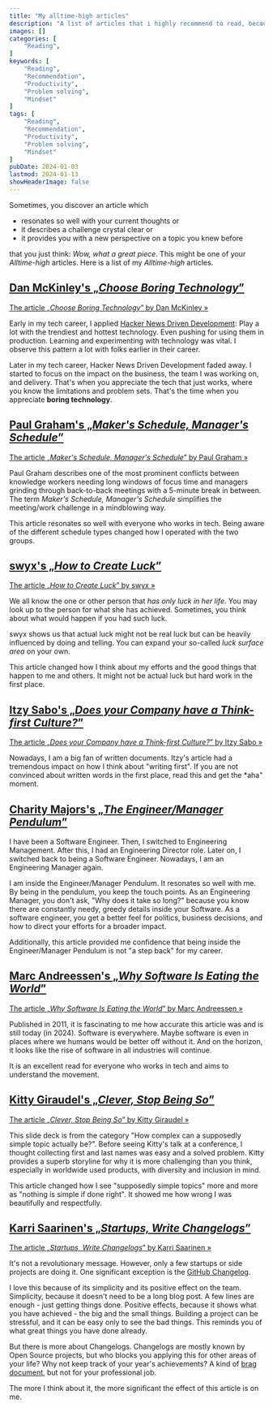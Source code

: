```yaml
---
title: "My alltime-high articles"
description: "A list of articles that i highly recommend to read, because they changed the way i think, speak and behave."
images: []
categories: [
    "Reading",
]
keywords: [
    "Reading",
    "Recommendation",
    "Productivity",
    "Problem solving",
    "Mindset"
]
tags: [
    "Reading",
    "Recommendation",
    "Productivity",
    "Problem solving",
    "Mindset"
]
pubDate: 2024-01-03
lastmod: 2024-01-13
showHeaderImage: false
---
```

Sometimes, you discover an article which 

* resonates so well with your current thoughts or 
* it describes a challenge crystal clear or 
* it provides you with a new perspective on a topic you knew before

that you just think: *Wow, what a great piece*.
This might be one of your *Alltime-high* articles.
Here is a list of my *Alltime-high* articles.

## [Dan McKinley's „*Choose Boring Technology*”](https://mcfunley.com/choose-boring-technology)

[The article „*Choose Boring Technology*” by Dan McKinley »](https://mcfunley.com/choose-boring-technology)

Early in my tech career, I applied [Hacker News Driven Development](https://news.ycombinator.com/):
Play a lot with the trendiest and hottest technology.
Even pushing for using them in production.
Learning and experimenting with technology was vital.
I observe this pattern a lot with folks earlier in their career.

Later in my tech career, Hacker News Driven Development faded away.
I started to focus on the impact on the business, the team I was working on, and delivery.
That's when you appreciate the tech that just works, where you know the limitations and problem sets.
That's the time when you appreciate **boring technology**.

## [Paul Graham's „*Maker's Schedule, Manager's Schedule*”](https://www.paulgraham.com/makersschedule.html)

[The article „*Maker's Schedule, Manager's Schedule*” by Paul Graham »](https://www.paulgraham.com/makersschedule.html)

Paul Graham describes one of the most prominent conflicts between knowledge workers needing long windows of focus time and managers grinding through back-to-back meetings with a 5-minute break in between.
The term *Maker's Schedule, Manager's Schedule* simplifies the meeting/work challenge in a mindblowing way.

This article resonates so well with everyone who works in tech.
Being aware of the different schedule types changed how I operated with the two groups.

## [swyx's „*How to Create Luck*”](https://www.swyx.io/create-luck)

[The article „*How to Create Luck*” by swyx »](https://www.swyx.io/create-luck)

We all know the one or other person that *has only luck in her life*.
You may look up to the person for what she has achieved.
Sometimes, you think about what would happen if you had such luck.

swyx shows us that actual luck might not be real luck but can be heavily influenced by doing and telling.
You can expand your so-called *luck surface area* on your own.

This article changed how I think about my efforts and the good things that happen to me and others. It might not be actual luck but hard work in the first place.

## [Itzy Sabo's „*Does your Company have a Think-first Culture?*”](https://world.hey.com/itzy/does-your-company-have-a-think-first-culture-733a6b77)

[The article „*Does your Company have a Think-first Culture?*” by Itzy Sabo »](https://world.hey.com/itzy/does-your-company-have-a-think-first-culture-733a6b77)

Nowadays, I am a big fan of written documents.
Itzy's article had a tremendous impact on how I think about "writing first".
If you are not convinced about written words in the first place, read this and get the *aha" moment.

## [Charity Majors's „*The Engineer/Manager Pendulum*”](https://charity.wtf/2017/05/11/the-engineer-manager-pendulum/)

I have been a Software Engineer.
Then, I switched to Engineering Management.
After this, I had an Engineering Director role.
Later on, I switched back to being a Software Engineer.
Nowadays, I am an Engineering Manager again.

I am inside the Engineer/Manager Pendulum.
It resonates so well with me.
By being in the pendulum, you keep the touch points.
As an Engineering Manager, you don't ask, "Why does it take so long?" because you know there are constantly needy, greedy details inside your Software.
As a software engineer, you get a better feel for politics, business decisions, and how to direct your efforts for a broader impact.

Additionally, this article provided me confidence that being inside the Engineer/Manager Pendulum is not "a step back" for my career.

## [Marc Andreessen's „*Why Software Is Eating the World*”](https://a16z.com/why-software-is-eating-the-world/)

[The article „*Why Software Is Eating the World*” by Marc Andreessen »](https://a16z.com/why-software-is-eating-the-world/)

Published in 2011, it is fascinating to me how accurate this article was and is still today (in 2024).
Software is everywhere.
Maybe software is even in places where we humans would be better off without it.
And on the horizon, it looks like the rise of software in all industries will continue.

It is an excellent read for everyone who works in tech and aims to understand the movement.

## [Kitty Giraudel's „*Clever, Stop Being So*”](https://noti.st/kittygiraudel/6JxQPg/clever-stop-being-so)

[The article „*Clever, Stop Being So*” by Kitty Giraudel »](https://noti.st/kittygiraudel/6JxQPg/clever-stop-being-so)

This slide deck is from the category "How complex can a supposedly simple topic actually be?".
Before seeing Kitty's talk at a conference, I thought collecting first and last names was easy and a solved problem.
Kitty provides a superb storyline for why it is more challenging than you think, especially in worldwide used products, with diversity and inclusion in mind.

This article changed how I see "supposedly simple topics" more and more as "nothing is simple if done right".
It showed me how wrong I was beautifully and respectfully.

## [Karri Saarinen's „*Startups, Write Changelogs*”](https://medium.com/linear-app/startups-write-changelogs-c6a1d2ff4820)

[The article „*Startups, Write Changelogs*” by Karri Saarinen »](https://medium.com/linear-app/startups-write-changelogs-c6a1d2ff4820)

It's not a revolutionary message.
However, only a few startups or side projects are doing it.
One significant exception is the [GitHub Changelog](https://github.blog/changelog/).

I love this because of its simplicity and its positive effect on the team.
Simplicity, because it doesn't need to be a long blog post.
A few lines are enough - just getting things done.
Positive effects, because it shows what you have achieved - the big and the small things.
Building a project can be stressful, and it can be easy only to see the bad things.
This reminds you of what great things you have done already.

But there is more about Changelogs.
Changelogs are mostly known by Open Source projects, but who blocks you applying this for other areas of your life?
Why not keep track of your year's achievements?
A kind of [brag document](https://jvns.ca/blog/brag-documents/), but not for your professional job.

The more I think about it, the more significant the effect of this article is on me.
